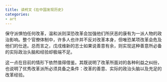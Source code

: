 ```yaml
---
title: 读柯文《在中国发现历史》
categories:
- art
---
```


保守派惧怕任何改革，温和派则深恐改革会加强他们所厌恶的康有为一派人物的政治影响。整个官僚体制中，许多人也许并不反对改革本身，但唯恐某项改革会危及他们的仕途。总而言之，戊戌维新的志士如果说善意有余，则实现这种善意所必备的实际政治头脑和经验却极端不足。

这一点在目前的情形下依然值得借鉴。其既说明了改革所面对的各种利益之纠纷，也说明了优秀改革派所必须具备之条件：改革的善意、实际的政治头脑以及充足的改革经验。
